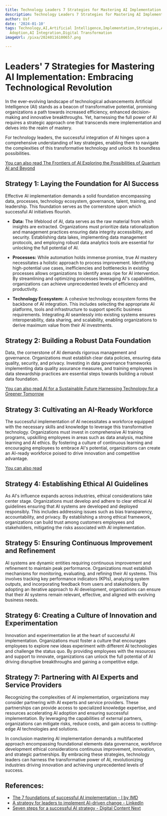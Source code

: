 ```yaml
---
title: Technology Leaders 7 Strategies for Mastering AI Implementation
description: Technology Leaders 7 Strategies for Mastering AI Implementation
author: Usf
date: '2024-01-10'
tags: Technology,AI,Artificial Intelligence,Implementation,Strategies,AI implementation,AI
  Adoption,AI Integration,Digital Transformation
imageUrl: /pixa/20240116100657.png

---
```

# Leaders' 7 Strategies for Mastering AI Implementation: Embracing Technological Revolution

In the ever-evolving landscape of technological advancements Artificial  Intelligence (AI)  stands as a beacon of transformative potential, promising  organizations a path towards increased efficiency, enhanced decision-making and  innovative breakthroughs. Yet, harnessing the full power of AI requires a strategic  approach one  that transcends mere implementation and delves into the realm  of mastery.

For technology  leaders, the successful  integration of AI hinges upon  a comprehensive understanding of key strategies,  enabling them to navigate the complexities of this transformative technology and unlock  its boundless possibilities.

[You can also read The Frontiers of AI Exploring the Possibilities of Quantum AI and Beyond](The%20Frontiers%20of%20AI%20Exploring%20the%20Possibilities%20of%20Quantum%20AI%20and%20Beyond)


## Strategy  1: Laying the Foundation for AI Success

Effective AI  implementation demands a solid foundation encompassing data, processes, technology ecosystem, governance, talent, training, and leadership. This foundation serves as the  cornerstone upon  which successful AI initiatives  flourish.

- **Data:** The lifeblood of AI,  data serves  as the raw material from which insights are extracted. Organizations must prioritize data  rationalization and management practices ensuring data integrity accessibility, and security. Establishing data lakes, implementing data management protocols, and employing robust data analytics tools are essential for unlocking the  full potential of AI.

-  **Processes:** While automation  holds immense promise, true AI mastery necessitates a holistic approach to process improvement. Identifying high-potential use cases, inefficiencies  and bottlenecks in existing processes allows organizations to identify areas ripe for AI intervention. By streamlining and  optimizing processes leveraging AI's capabilities, organizations can  achieve unprecedented levels of efficiency and productivity.

- **Technology Ecosystem:** A cohesive technology ecosystem  forms the backbone of AI integration. This includes selecting the appropriate AI platforms, tools and  infrastructure to support specific business requirements. Integrating  AI seamlessly into  existing systems ensures interoperability, data sharing, and scalability, enabling organizations to derive maximum value from their AI investments.

## Strategy 2: Building a Robust Data Foundation

Data, the cornerstone of AI demands rigorous management and governance. Organizations must establish clear  data policies, ensuring  data quality, security, and privacy. Investing in data governance frameworks implementing data quality assurance measures, and training employees in data stewardship practices are essential steps towards building a robust data foundation.

[You can  also read AI for  a Sustainable Future Harnessing Technology for a  Greener Tomorrow](AI%20for%20a%20Sustainable%20Future%20Harnessing%20Technology%20for%20a%20Greener%20Tomorrow)


## Strategy 3: Cultivating an AI-Ready Workforce

The successful implementation of AI necessitates a workforce equipped with the  necessary skills and knowledge to leverage this transformative technology. Organizations  must invest in comprehensive AI training programs, upskilling employees in areas such as data analysis, machine learning and  AI ethics. By fostering a culture of continuous learning and encouraging employees to embrace AI's potential, organizations can create an  AI-ready workforce poised to drive innovation and competitive  advantage.

[You can also read ]()


## Strategy  4: Establishing Ethical AI Guidelines

As AI's influence expands across industries,  ethical considerations take center stage. Organizations must develop and adhere to  clear ethical AI guidelines ensuring that  AI systems are developed and  deployed responsibly. This includes addressing issues such  as bias transparency,  accountability, and privacy. By establishing a strong ethical framework, organizations can build trust among customers employees  and stakeholders, mitigating the risks associated with AI implementation.

## Strategy 5: Ensuring Continuous  Improvement and Refinement

AI systems are dynamic entities requiring  continuous  improvement and refinement to  maintain peak performance. Organizations  must establish mechanisms for monitoring, evaluating,  and refining their AI systems. This involves tracking key performance indicators (KPIs), analyzing  system outputs, and incorporating feedback from users and stakeholders. By adopting an  iterative approach to AI development, organizations can ensure that their AI  systems remain relevant, effective, and aligned with evolving business needs.

## Strategy 6: Creating a Culture of Innovation and Experimentation

Innovation and experimentation lie at the heart of successful AI implementation. Organizations  must foster a culture that encourages employees to explore new ideas experiment with different AI technologies and challenge the status quo.  By  providing employees with the resources and support to innovate, organizations can unlock  the  full potential of AI driving  disruptive breakthroughs and  gaining a competitive edge.

## Strategy 7: Partnering with AI Experts and Service  Providers

Recognizing the complexities of AI implementation, organizations may consider partnering with AI  experts and service  providers.  These partnerships can provide access to specialized knowledge expertise, and resources accelerating AI adoption and ensuring successful  implementation. By  leveraging the capabilities of external partners, organizations can mitigate risks, reduce costs, and  gain access to cutting-edge AI technologies and solutions.

In conclusion mastering AI implementation demands a multifaceted approach encompassing foundational elements data governance, workforce development ethical considerations continuous improvement,  innovation, and  strategic partnerships. By embracing these strategies, technology leaders can harness the  transformative power of AI, revolutionizing industries driving innovation and achieving unprecedented levels of  success.

## References:
- [The 7 foundations of successful AI implementation - I by IMD](https://www.imd.org/ibyimd/innovation/the-7-foundations-of-successful-ai-implementation/)
- [A strategy for leaders to implement AI-driven change - LinkedIn](https://www.linkedin.com/pulse/strategy-leaders-implement-ai-driven-change-ritesh-vajariya)
- [Seven steps for a successful AI strategy - Digital Content Next](https://digitalcontentnext.org/blog/2023/09/28/seven-steps-for-a-successful-ai-strategy/)
